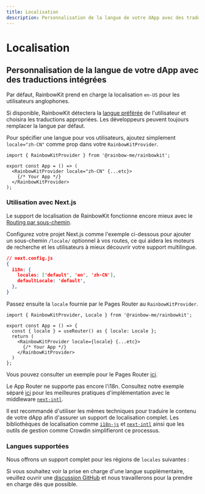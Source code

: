 ```yaml
---
title: Localisation
description: Personnalisation de la langue de votre dApp avec des traductions intégrées
---
```


# Localisation

## Personnalisation de la langue de votre dApp avec des traductions intégrées

Par défaut, RainbowKit prend en charge la localisation `en-US` pour les utilisateurs anglophones.

Si disponible, RainbowKit détectera la [langue préférée](https://developer.mozilla.org/en-US/docs/Web/API/Navigator/language) de l'utilisateur et choisira les traductions appropriées. Les développeurs peuvent toujours remplacer la langue par défaut.

Pour spécifier une langue pour vos utilisateurs, ajoutez simplement `locale="zh-CN"` comme prop dans votre `RainbowKitProvider`.

```tsx
import { RainbowKitProvider } from '@rainbow-me/rainbowkit';

export const App = () => (
  <RainbowKitProvider locale="zh-CN" {...etc}>
    {/* Your App */}
  </RainbowKitProvider>
);
```

### Utilisation avec Next.js

Le support de localisation de RainbowKit fonctionne encore mieux avec le [Routing par sous-chemin](https://nextjs.org/docs/pages/building-your-application/routing/internationalization#sub-path-routing).

Configurez votre projet Next.js comme l'exemple ci-dessous pour ajouter un sous-chemin `/locale/` optionnel à vos routes, ce qui aidera les moteurs de recherche et les utilisateurs à mieux découvrir votre support multilingue.

```json
// next.config.js
{
  i18n: {
    locales: ['default', 'en', 'zh-CN'],
    defaultLocale: 'default',
  },
}
```

Passez ensuite la `locale` fournie par le Pages Router au `RainbowKitProvider`.

```tsx
import { RainbowKitProvider, Locale } from '@rainbow-me/rainbowkit';

export const App = () => {
  const { locale } = useRouter() as { locale: Locale };
  return (
    <RainbowKitProvider locale={locale} {...etc}>
      {/* Your App */}
    </RainbowKitProvider>
  )
};
```

Vous pouvez consulter un exemple pour le Pages Router [ici](https://github.com/rainbow-me/rainbowkit/tree/main/examples/with-next).

Le App Router ne supporte pas encore l'i18n. Consultez notre exemple séparé [ici](https://github.com/rainbow-me/rainbowkit/tree/main/examples/with-next-app-i18n) pour les meilleures pratiques d'implémentation avec le middleware [`next-intl`](https://github.com/amannn/next-intl).

Il est recommandé d'utiliser les mêmes techniques pour traduire le contenu de votre dApp afin d'assurer un support de localisation complet. Les bibliothèques de localisation comme [`i18n-js`](https://github.com/fnando/i18n) et [`next-intl`](https://github.com/amannn/next-intl) ainsi que les outils de gestion comme Crowdin simplifieront ce processus.

### Langues supportées

Nous offrons un support complet pour les régions de `locales` suivantes :

<Table
  header={[
    'Langue', 'Région', 'Locale', 'Abréviation'
  ]}
  dataTypes={[
    'string', 'string', 'code', 'code'
  ]}
  data={[
    ['English', 'United States 🇺🇸', 'en-US', 'en'],
    ['中文', 'Mainland China 🇨🇳', 'zh-CN', 'zh-Hans', 'zh'],
    ['繁體中文', 'Hong Kong 🇭🇰', 'zh-HK'],
    ['繁體中文', 'Taiwan 🇹🇼', 'zh-TW', 'zh-Hant'],
    ['हिंदी', 'India 🇮🇳', 'hi-IN', 'hi'],
    ['Español', 'Latin America 🌎', 'es-419', 'es'],
    ['Français', 'France 🇫🇷', 'fr-FR', 'fr'],
    ['العربية', 'Middle East 🌍', 'ar-AR', 'ar'],
    ['Português', 'Brazil 🇧🇷', 'pt-BR', 'pt'],
    ['Русский', 'Russia 🇷🇺', 'ru-RU', 'ru'],
    ['Bahasa Indonesia', 'Indonesia 🇮🇩', 'id-ID', 'id'],
    ['日本語', 'Japan 🇯🇵', 'ja-JP', 'ja'],
    ['Türkçe', 'Turkey 🇹🇷', 'tr-TR', 'tr'],
    ['한국어', 'South Korea 🇰🇷', 'ko-KR', 'ko'],
    ['ภาษาไทย', 'Thailand 🇹🇭', 'th-TH', 'th'],
    ['українська', 'Ukraine 🇺🇦', 'uk-UA', 'ua'],
    ['Tiếng Việt', 'Vietnam 🇻🇳', 'vi-VN', 'vi'],
    ['Deutsch', 'Germany 🇩🇪', 'de-DE', 'de'],
    ['Bahasa Melayu', 'Malaysia 🇲🇾', 'ms-MY', 'ms']
  ]}
/>

Si vous souhaitez voir la prise en charge d'une langue supplémentaire, veuillez ouvrir une [discussion GitHub](https://github.com/rainbow-me/rainbowkit/discussions/new?category=ideas) et nous travaillerons pour la prendre en charge dès que possible.
